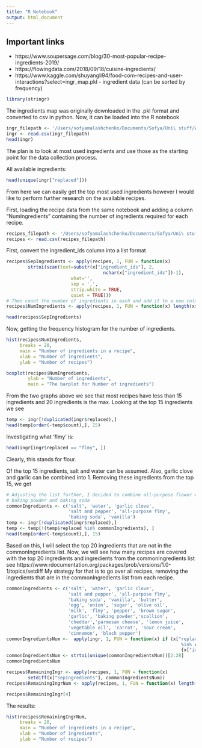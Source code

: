 ```yaml
---
title: "R Notebook"
output: html_document
---
```

## Important links
* https://www.soupersage.com/blog/30-most-popular-recipe-ingredients-2019/
* https://flowingdata.com/2018/09/18/cuisine-ingredients/
* https://www.kaggle.com/shuyangli94/food-com-recipes-and-user-interactions?select=ingr_map.pkl - ingredient data (can be sorted by frequency)
```r
library(stringr)
```
The ingredients map was originally downloaded in the .pkl format and converted to csv in python. Now, it can be loaded into the R notebook  
```r
ingr_filepath <- '/Users/sofyamalashchenko/Documents/Sofya/Uni\ stuff/Waterloo\ Winter\ 2022/Ingredient-detection/ingr_map.csv'
ingr <- read.csv(ingr_filepath)
head(ingr)
```
The plan is to look at most used ingredients and use those as the starting point for the data collection process. 

All available ingredients:
```r
head(unique(ingr["replaced"]))
```
From here we can easily get the top most used ingredients however I would like to perform further research on the available recipes. 

First, loading the recipe data from the same notebook and adding a column "NumIngredients" containing the number of ingredients required for each recipe.
```r
recipes_filepath <- '/Users/sofyamalashchenko/Documents/Sofya/Uni\ stuff/Waterloo\ Winter\ 2022/Ingredient-detection/PP_recipes.csv'
recipes <- read.csv(recipes_filepath)
```
First, convert the ingredient_ids column into a list format
```r
recipes$SepIngredients <- apply(recipes, 1, FUN = function(x)
        strtoi(scan(text=substr(x["ingredient_ids"], 2, 
                                    nchar(x["ingredient_ids"])-1), 
                        what='',
                        sep = ',',
                        strip.white = TRUE, 
                        quiet = TRUE)))
# Then count the number of ingredients in each and add it to a new column
recipes$NumIngredients <- apply(recipes, 1, FUN = function(x) length(x$SepIngredients))
```
```r
head(recipes$SepIngredients)
```
Now, getting the frequency histogram for the number of ingredients.
```r
hist(recipes$NumIngredients,
     breaks = 20,
     main = "Number of ingredients in a recipe",
     xlab = "Number of ingredients",
     ylab = "Number of recipes")
```
```r
boxplot(recipes$NumIngredients,
        ylab = "Number of ingredients",
        main = "The barplot for Number of ingredients")
```
From the two graphs above we see that most recipes have less than 15 ingredients and 20 ingredients is the max. Looking at the top 15 ingredients we see
```r
temp <- ingr[!duplicated(ingr$replaced),]
head(temp[order(-temp$count),], 15)
```
Investigating what 'flmy' is:
```r
head(ingr[ingr$replaced == "flmy", ])
```
Clearly, this stands for flour. 

Of the top 15 ingredients, salt and water can be assumed. Also, garlic clove and garlic can be combined into 1. Removing these ingredients from the top 15, we get
```r
# Adjusting the list further, I decided to combine all-purpose flower with flower,
# baking powder and baking soda
commonIngredients <- c('salt', 'water', 'garlic clove', 
                       'salt and pepper', 'all-purpose flmy',
                       'baking soda', 'vanilla')
temp <- ingr[!duplicated(ingr$replaced),]
temp <- temp[!(temp$replaced %in% commonIngredients), ]
head(temp[order(-temp$count),], 15)
```
Based on this, I will select the top 20 ingredients that are not in the commonIngredients list.
Now, we will see how many recipes are covered with the top 20 ingredients and ingredients from the commonIngredients list
see https://www.rdocumentation.org/packages/prob/versions/1.0-1/topics/setdiff
My strategy for that is to go over all recipes, removing the ingredients that are in the commonIngredients list from each recipe.
```r
commonIngredients <- c('salt', 'water', 'garlic clove', 
                       'salt and pepper', 'all-purpose flmy',
                       'baking soda', 'vanilla', 'butter',
                       'egg', 'onion', 'sugar', 'olive oil', 
                       'milk', 'flmy', 'pepper', 'brown sugar', 
                       'garlic', 'baking powder','scallion',
                       'cheddar','parmesan cheese', 'lemon juice',
                       'vegetable oil', 'carrot', 'sour cream', 
                       'cinnamon', 'black pepper')
commonIngredientsNum <-  apply(ingr, 1, FUN = function(x) if (x["replaced"] 
                                                                 %in% commonIngredients)
                                                                 {x["id"]})
commonIngredientsNum <- strtoi(unique(commonIngredientsNum))[2:28]
commonIngredientsNum
```

```r
recipes$RemainingIngr <- apply(recipes, 1, FUN = function(x)
        setdiff(x["SepIngredients"], commonIngredientsNum))
recipes$RemainingIngrNum <- apply(recipes, 1, FUN = function(x) length(x["RemainingIngr"]))
```
```r
recipes$RemainingIngr[4]
```
The results:
```r
hist(recipes$RemainingIngrNum,
     breaks = 20,
     main = "Number of ingredients in a recipe",
     xlab = "Number of ingredients",
     ylab = "Number of recipes")
```